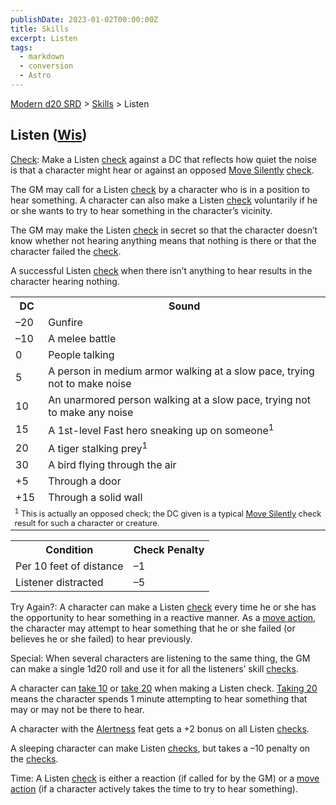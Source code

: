```yaml
---
publishDate: 2023-01-02T00:00:00Z
title: Skills
excerpt: Listen
tags:
  - markdown
  - conversion
  - Astro
---
```


[Modern d20 SRD](/#modernD20) > [Skills](modern-d20-srd-skills-index) > Listen

## Listen ([Wis](modern-d20-srd-basics-ability-scores))

[Check](modern-d20-srd-skills-skill-basics-php#skill-check-index): Make a
Listen [check](modern-d20-srd-skills-skill-basics-php#skill-check-index)
against a DC that reflects how quiet the noise is that a character might hear
or against an opposed [Move Silently](modern-d20-srd-skills-move-silently)
[check](modern-d20-srd-skills-skill-basics-php#skill-check-index).

The GM may call for a Listen [check](modern-d20-srd-skills-skill-basics-php#skill-check-index) by a character who is in a position to hear something.
A character can also make a Listen [check](modern-d20-srd-skills-skill-basics-php#skill-check-index) voluntarily if he or she wants to try to hear something
in the character’s vicinity.

The GM may make the Listen [check](modern-d20-srd-skills-skill-basics-php#skill-check-index) in secret so that the character doesn’t know whether
not hearing anything means that nothing is there or that the character failed
the [check](modern-d20-srd-skills-skill-basics-php#skill-check-index).

A successful Listen [check](modern-d20-srd-skills-skill-basics-php#skill-check-index) when there isn’t anything to hear results in the character
hearing nothing.


<table> <tr><th>DC</th> <th>Sound</th></tr> <tr><td> –20</td><td> Gunfire </td></tr> <tr class="shaded"><td> –10</td><td> A melee battle </td></tr> <tr><td> 0</td><td> People talking </td></tr> <tr class="shaded"><td> 5</td><td> A person in medium armor walking at a slow pace, trying not to make noise </td></tr> <tr><td> 10</td><td> An unarmored person walking at a slow pace, trying not to make any noise </td></tr> <tr class="shaded"><td> 15</td><td> A 1st-level Fast hero sneaking up on someone<sup>1</sup> </td></tr> <tr><td> 20</td> <td> A tiger stalking prey<sup>1</sup> </td> </tr> <tr class="shaded"><td> 30</td><td> A bird flying through the air </td></tr> <tr><td> +5</td><td> Through a door </td></tr> <tr class="shaded"><td> +15</td><td> Through a solid wall </td></tr> <tr><td colspan="2" style="font-size: .8em; text-align: left"> <sup>1</sup> This is actually an opposed check; the DC given is a typical <a  href="modern-d20-srd-skills-move-silently">Move Silently</a> check result for such a character or creature. </td> </tr> </table>
 
<table> <tr><th> Condition</th><th> Check Penalty</th></tr> <tr><td> Per 10 feet of distance</td><td> –1 </td></tr> <tr class="shaded"><td> Listener distracted</td><td> –5 </td></tr> </table>


Try Again?: A character can make a Listen [check](modern-d20-srd-skills-skill-basics-php#skill-check-index) every time he or she has the opportunity to hear
something in a reactive manner. As a [move action](modern-d20-srd-combat-move-actions), the character may attempt to hear something that he or she failed
(or believes he or she failed) to hear previously.

Special: When several characters are listening to the same thing, the GM can
make a single 1d20 roll and use it for all the listeners’ skill
[checks](modern-d20-srd-skills-skill-basics-php#skill-check-index).

A character can [take 10](modern-d20-srd-skills-skill-basics-php#take10-index)
or [take 20](modern-d20-srd-skills-skill-basics-php#take20-index) when making
a Listen check. [Taking 20](modern-d20-srd-skills-skill-basics-php#take20-index) means the character spends 1 minute attempting to hear
something that may or may not be there to hear.

A character with the [Alertness](modern-d20-srd-feats-alertness) feat gets a
+2 bonus on all Listen [checks](modern-d20-srd-skills-skill-basics-php#skill-check-index).

A sleeping character can make Listen [checks](modern-d20-srd-skills-skill-basics-php#skill-check-index), but takes a –10 penalty on the
[checks](modern-d20-srd-skills-skill-basics-php#skill-check-index).

Time: A Listen [check](modern-d20-srd-skills-skill-basics-php#skill-check-index) is either a reaction (if called for by the GM) or a [move action](modern-d20-srd-combat-move-actions) (if a character actively takes the
time to try to hear something).

